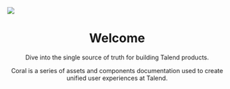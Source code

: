 
<Meta title="Welcome" />

<img src={Welcome} />

<center>
<h1>Welcome</h1>

Dive into the single source of truth for building Talend products.

Coral is a series of assets and components documentation used to create unified user experiences at Talend.
</center>